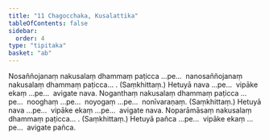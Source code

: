 ```yaml
---
title: "11 Chagocchaka, Kusalattika"
tableOfContents: false
sidebar:
  order: 4
type: "tipitaka"
basket: "ab"
---
```



<DynamicBreadcrumb />

<Division number="54">

<Paragraph number="142">
Nosaññojanaṃ nakusalaṃ dhammaṃ paṭicca …pe…  nanosaññojanaṃ nakusalaṃ dhammaṃ paṭicca… . (Saṃkhittaṃ.)
</Paragraph>

<Paragraph number="143">
Hetuyā nava …pe…  vipāke ekaṃ …pe…  avigate nava.
</Paragraph>

</Division>
<Division number="55">

<Paragraph number="144">
Noganthaṃ nakusalaṃ dhammaṃ paṭicca …pe…  nooghaṃ …pe…  noyogaṃ …pe…  nonīvaraṇaṃ. (Saṃkhittaṃ.) Hetuyā nava …pe…  vipāke ekaṃ …pe…  avigate nava.
</Paragraph>

<Paragraph number="145">
Noparāmāsaṃ nakusalaṃ dhammaṃ paṭicca… . (Saṃkhittaṃ.) Hetuyā pañca …pe…  vipāke ekaṃ …pe…  avigate pañca.
</Paragraph>
</Division>